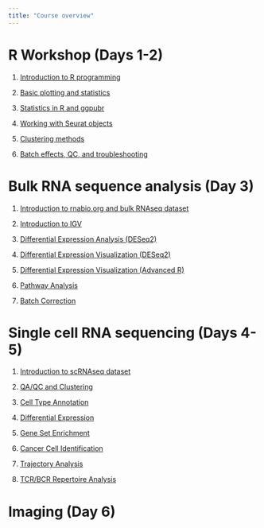 ```yaml
---
title: "Course overview"
---
```


# R Workshop (Days 1-2)

1.  [Introduction to R programming](course/1_introR.qmd)

2.  [Basic plotting and statistics](course/2_basicplotting.qmd)

3.  [Statistics in R and ggpubr](course/3_statistics.qmd)

4.  [Working with Seurat objects](course/4_seurat.qmd)

5.  [Clustering methods](course/5_clustering.qmd)

6.  [Batch effects, QC, and troubleshooting](course/6_qctrouble.qmd)

# Bulk RNA sequence analysis (Day 3)

1. [Introduction to rnabio.org and bulk RNAseq dataset](https://rnabio.org/)

2. [Introduction to IGV](https://rnabio.org/module-02-alignment/0002/05/01/Alignment_Visualization/)

3. [Differential Expression Analysis (DESeq2)](https://rnabio.org/module-03-expression/0003/03/01/Differential_Expression/)

4. [Differential Expression Visualization (DESeq2)](https://rnabio.org/module-03-expression/0003/04/01/DE_Visualization/)

5. [Differential Expression Visualization (Advanced R)](https://rnabio.org/module-03-expression/0003/04/01/DE_Visualization/)

6. [Pathway Analysis](https://rnabio.org/module-03-expression/0003/05/01/DE_Pathway_Analysis/)

7. [Batch Correction](https://rnabio.org/module-03-expression/0003/06/01/Batch-Correction/)

# Single cell RNA sequencing (Days 4-5)

1. [Introduction to scRNAseq dataset]()

2. [QA/QC and Clustering](https://rnabio.org/module-08-scrna/0008/02/01/QA_clustering/)

3. [Cell Type Annotation](https://rnabio.org/module-08-scrna/0008/03/01/Cell_annotation/)

4. [Differential Expression](https://rnabio.org/module-08-scrna/0008/04/01/DE_analysis/)

5. [Gene Set Enrichment](https://rnabio.org/module-08-scrna/0008/05/01/Gene_set_enrichment/)

6. [Cancer Cell Identification](https://rnabio.org/module-08-scrna/0008/06/01/Cancer_cell_identification/)

7. [Trajectory Analysis](https://rnabio.org/module-08-scrna/0008/07/01/Differentiation_trajectory/)

8. [TCR/BCR Repertoire Analysis](https://rnabio.org/module-08-scrna/0008/08/01/TCR_BCR_colonal_resconstruction/)

# Imaging (Day 6)
